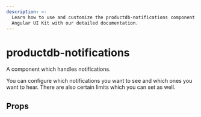 ```yaml
---
description: >-
  Learn how to use and customize the productdb-notifications component in ProductDB's
  Angular UI Kit with our detailed documentation.
---
```


# productdb-notifications

A component which handles notifications.

You can configure which notifications you want to see and which ones you want to hear.
There are also certain limits which you can set as well.

## Props

<PropsTable of="productdb-notifications" />

<head>
  <title>Angular UI Kit productdb-notifications</title>
</head>
